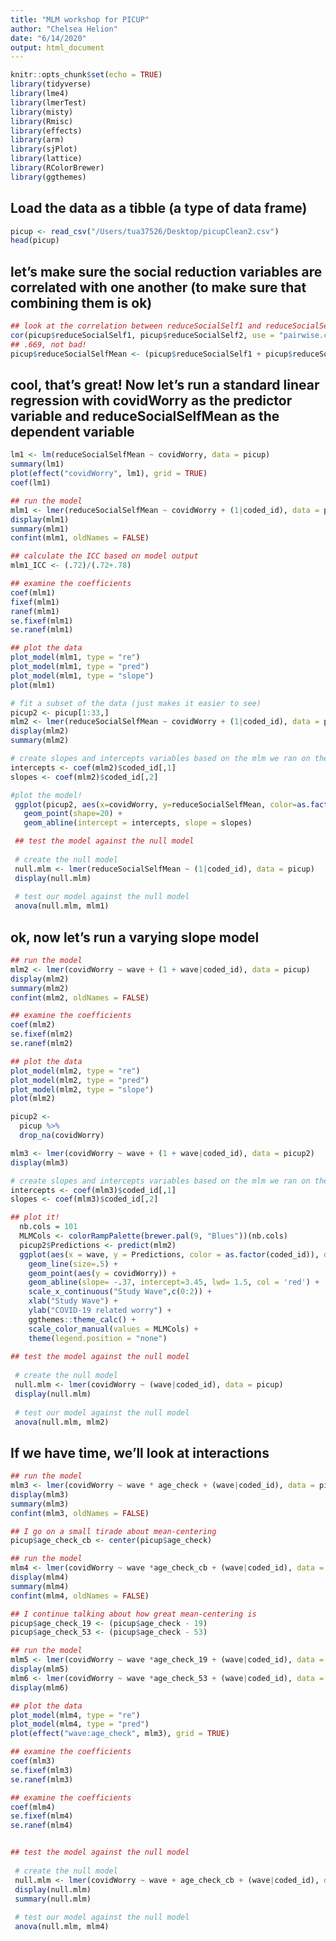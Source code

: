 ```yaml
---
title: "MLM workshop for PICUP"
author: "Chelsea Helion"
date: "6/14/2020"
output: html_document
---
```


```r
knitr::opts_chunk$set(echo = TRUE)
library(tidyverse)
library(lme4)
library(lmerTest)
library(misty)
library(Rmisc)
library(effects)
library(arm)
library(sjPlot)
library(lattice)
library(RColorBrewer)
library(ggthemes)
```

## Load the data as a tibble (a type of data frame)

```r
picup <- read_csv("/Users/tua37526/Desktop/picupClean2.csv")
head(picup)
```

## let's make sure the social reduction variables are correlated with one another (to make sure that combining them is ok) 
```r
## look at the correlation between reduceSocialSelf1 and reduceSocialSelf2
cor(picup$reduceSocialSelf1, picup$reduceSocialSelf2, use = "pairwise.complete.obs") 
## .669, not bad!
picup$reduceSocialSelfMean <- (picup$reduceSocialSelf1 + picup$reduceSocialSelf2)/2
```

## cool, that's great! Now let's run a standard linear regression with covidWorry as the predictor variable and reduceSocialSelfMean as the dependent variable
```r
lm1 <- lm(reduceSocialSelfMean ~ covidWorry, data = picup)
summary(lm1)
plot(effect("covidWorry", lm1), grid = TRUE)
coef(lm1)
```

```r
## run the model
mlm1 <- lmer(reduceSocialSelfMean ~ covidWorry + (1|coded_id), data = picup)
display(mlm1)
summary(mlm1)
confint(mlm1, oldNames = FALSE)

## calculate the ICC based on model output
mlm1_ICC <- (.72)/(.72+.78)

## examine the coefficients
coef(mlm1)
fixef(mlm1)
ranef(mlm1)
se.fixef(mlm1)
se.ranef(mlm1)

## plot the data
plot_model(mlm1, type = "re")
plot_model(mlm1, type = "pred")
plot_model(mlm1, type = "slope")
plot(mlm1)

# fit a subset of the data (just makes it easier to see)
picup2 <- picup[1:33,]
mlm2 <- lmer(reduceSocialSelfMean ~ covidWorry + (1|coded_id), data = picup2)
display(mlm2)
summary(mlm2)

# create slopes and intercepts variables based on the mlm we ran on the subset
intercepts <- coef(mlm2)$coded_id[,1]
slopes <- coef(mlm2)$coded_id[,2]

#plot the model!
 ggplot(picup2, aes(x=covidWorry, y=reduceSocialSelfMean, color=as.factor(coded_id))) + 
   geom_point(shape=20) + 
   geom_abline(intercept = intercepts, slope = slopes)

 ## test the model against the null model
 
 # create the null model
 null.mlm <- lmer(reduceSocialSelfMean ~ (1|coded_id), data = picup)
 display(null.mlm)
 
 # test our model against the null model
 anova(null.mlm, mlm1)
```

## ok, now let's run a varying slope model
```r

## run the model
mlm2 <- lmer(covidWorry ~ wave + (1 + wave|coded_id), data = picup)
display(mlm2)
summary(mlm2)
confint(mlm2, oldNames = FALSE)

## examine the coefficients
coef(mlm2)
se.fixef(mlm2)
se.ranef(mlm2)

## plot the data
plot_model(mlm2, type = "re")
plot_model(mlm2, type = "pred")
plot_model(mlm2, type = "slope")
plot(mlm2)

picup2 <-
  picup %>% 
  drop_na(covidWorry)

mlm3 <- lmer(covidWorry ~ wave + (1 + wave|coded_id), data = picup2)
display(mlm3)

# create slopes and intercepts variables based on the mlm we ran on the subset
intercepts <- coef(mlm3)$coded_id[,1]
slopes <- coef(mlm3)$coded_id[,2]

## plot it!
  nb.cols = 101
  MLMCols <- colorRampPalette(brewer.pal(9, "Blues"))(nb.cols)
  picup2$Predictions <- predict(mlm2)
  ggplot(aes(x = wave, y = Predictions, color = as.factor(coded_id)), data = picup2) +
    geom_line(size=.5) +
    geom_point(aes(y = covidWorry)) +
    geom_abline(slope= -.37, intercept=3.45, lwd= 1.5, col = 'red') +
    scale_x_continuous("Study Wave",c(0:2)) +
    xlab("Study Wave") +
    ylab("COVID-19 related worry") +
    ggthemes::theme_calc() +
    scale_color_manual(values = MLMCols) +
    theme(legend.position = "none")
  
## test the model against the null model
 
 # create the null model
 null.mlm <- lmer(covidWorry ~ (wave|coded_id), data = picup)
 display(null.mlm)
 
 # test our model against the null model
 anova(null.mlm, mlm2)
```

## If we have time, we'll look at interactions
```r
## run the model
mlm3 <- lmer(covidWorry ~ wave * age_check + (wave|coded_id), data = picup)
display(mlm3)
summary(mlm3)
confint(mlm3, oldNames = FALSE)

## I go on a small tirade about mean-centering
picup$age_check_cb <- center(picup$age_check)

## run the model
mlm4 <- lmer(covidWorry ~ wave *age_check_cb + (wave|coded_id), data = picup)
display(mlm4)
summary(mlm4)
confint(mlm4, oldNames = FALSE)

## I continue talking about how great mean-centering is
picup$age_check_19 <- (picup$age_check - 19)
picup$age_check_53 <- (picup$age_check - 53)

## run the model
mlm5 <- lmer(covidWorry ~ wave *age_check_19 + (wave|coded_id), data = picup)
display(mlm5)
mlm6 <- lmer(covidWorry ~ wave *age_check_53 + (wave|coded_id), data = picup)
display(mlm6)

## plot the data
plot_model(mlm4, type = "re")
plot_model(mlm4, type = "pred")
plot(effect("wave:age_check", mlm3), grid = TRUE)

## examine the coefficients
coef(mlm3)
se.fixef(mlm3)
se.ranef(mlm3)

## examine the coefficients
coef(mlm4)
se.fixef(mlm4)
se.ranef(mlm4)


## test the model against the null model
 
 # create the null model
 null.mlm <- lmer(covidWorry ~ wave + age_check_cb + (wave|coded_id), data = picup)
 display(null.mlm)
 summary(null.mlm)
 
 # test our model against the null model
 anova(null.mlm, mlm4)


```

